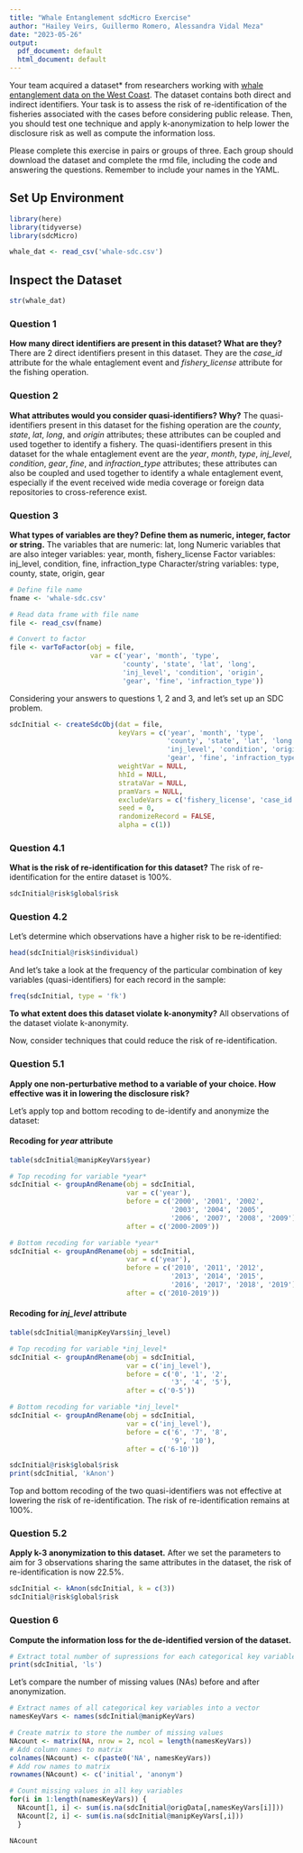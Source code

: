```yaml
---
title: "Whale Entanglement sdcMicro Exercise"
author: "Hailey Veirs, Guillermo Romero, Alessandra Vidal Meza"
date: "2023-05-26"
output:
  pdf_document: default
  html_document: default
---
```


Your team acquired a dataset\* from researchers working with [whale entanglement data on the West Coast](https://drive.google.com/file/d/1MemLmCRFtkyakWJOH_8iosGIMRKfsQVv/view?usp=share_link). The dataset contains both direct and indirect identifiers. Your task is to assess the risk of re-identification of the fisheries associated with the cases before considering public release. Then, you should test one technique and apply k-anonymization to help lower the disclosure risk as well as compute the information loss.

Please complete this exercise in pairs or groups of three. Each group should download the dataset and complete the rmd file, including the code and answering the questions. Remember to include your names in the YAML.

## Set Up Environment
```r
library(here)
library(tidyverse)
library(sdcMicro)
```

```r
whale_dat <- read_csv('whale-sdc.csv')
```

## Inspect the Dataset
```r
str(whale_dat)
```

### Question 1
**How many direct identifiers are present in this dataset? What are they?**
There are 2 direct identifiers present in this dataset. They are the *case_id* attribute for the whale entaglement event and *fishery_license* attribute for the fishing operation.

### Question 2
**What attributes would you consider quasi-identifiers? Why?**
The quasi-identifiers present in this dataset for the fishing operation are the *county*, *state*, *lat*, *long*, and *origin* attributes; these attributes can be coupled and used together to identify a fishery. The quasi-identifiers present in this dataset for the whale entaglement event are the *year*, *month*, *type*, *inj_level*, *condition*, *gear*, *fine*, and *infraction_type* attributes; these attributes can also be coupled and used together to identify a whale entaglement event, especially if the event received wide media coverage or foreign data repositories to cross-reference exist. 

### Question 3
**What types of variables are they? Define them as numeric, integer, factor or string.**
The variables that are numeric: lat, long 
Numeric variables that are also integer variables: year, month, fishery_license
Factor variables: inj_level, condition, fine, infraction_type
Character/string variables: type, county, state, origin, gear

```r
# Define file name
fname <- 'whale-sdc.csv'

# Read data frame with file name
file <- read_csv(fname)

# Convert to factor
file <- varToFactor(obj = file, 
                    var = c('year', 'month', 'type', 
                            'county', 'state', 'lat', 'long',
                            'inj_level', 'condition', 'origin',
                            'gear', 'fine', 'infraction_type'))
```

Considering your answers to questions 1, 2 and 3, and let's set up an SDC problem.
```r
sdcInitial <- createSdcObj(dat = file,
                           keyVars = c('year', 'month', 'type',
                                       'county', 'state', 'lat', 'long',
                                       'inj_level', 'condition', 'origin',
                                       'gear', 'fine', 'infraction_type'),
                           weightVar = NULL,
                           hhId = NULL,
                           strataVar = NULL,
                           pramVars = NULL,
                           excludeVars = c('fishery_license', 'case_id'),
                           seed = 0,
                           randomizeRecord = FALSE,
                           alpha = c(1))
```

### Question 4.1
**What is the risk of re-identification for this dataset?**
The risk of re-identification for the entire dataset is 100%. 
```r
sdcInitial@risk$global$risk
```

### Question 4.2
Let's determine which observations have a higher risk to be re-identified:
```r
head(sdcInitial@risk$individual)
```

And let's take a look at the frequency of the particular combination of key variables (quasi-identifiers) for each record in the sample: 
```r
freq(sdcInitial, type = 'fk')
```

**To what extent does this dataset violate k-anonymity?**
All observations of the dataset violate k-anonymity. 

Now, consider techniques that could reduce the risk of re-identification.

### Question 5.1
**Apply one non-perturbative method to a variable of your choice. How effective was it in lowering the disclosure risk?**

Let's apply top and bottom recoding to de-identify and anonymize the dataset: 

#### Recoding for *year* attribute
```r
table(sdcInitial@manipKeyVars$year)
```

```r
# Top recoding for variable *year*
sdcInitial <- groupAndRename(obj = sdcInitial,
                             var = c('year'),
                             before = c('2000', '2001', '2002', 
                                        '2003', '2004', '2005', 
                                        '2006', '2007', '2008', '2009'),
                             after = c('2000-2009'))

# Bottom recoding for variable *year*
sdcInitial <- groupAndRename(obj = sdcInitial,
                             var = c('year'),
                             before = c('2010', '2011', '2012', 
                                        '2013', '2014', '2015', 
                                        '2016', '2017', '2018', '2019'),
                             after = c('2010-2019'))
```

#### Recoding for *inj_level* attribute
```r
table(sdcInitial@manipKeyVars$inj_level)
```

```r
# Top recoding for variable *inj_level*
sdcInitial <- groupAndRename(obj = sdcInitial,
                             var = c('inj_level'),
                             before = c('0', '1', '2', 
                                        '3', '4', '5'),
                             after = c('0-5'))

# Bottom recoding for variable *inj_level*
sdcInitial <- groupAndRename(obj = sdcInitial,
                             var = c('inj_level'),
                             before = c('6', '7', '8', 
                                        '9', '10'),
                             after = c('6-10'))
```

```r
sdcInitial@risk$global$risk
print(sdcInitial, 'kAnon')
```
Top and bottom recoding of the two quasi-identifiers was not effective at lowering the risk of re-identification. The risk of re-identification remains at 100%.  

### Question 5.2
**Apply k-3 anonymization to this dataset.**
After we set the parameters to aim for 3 observations sharing the same attributes in the dataset, the risk of re-identification is now 22.5%. 
```r
sdcInitial <- kAnon(sdcInitial, k = c(3))
sdcInitial@risk$global$risk
```

### Question 6
**Compute the information loss for the de-identified version of the dataset.**

```r
# Extract total number of supressions for each categorical key variable
print(sdcInitial, 'ls')
```

Let's compare the number of missing values (NAs) before and after anonymization.
```r
# Extract names of all categorical key variables into a vector
namesKeyVars <- names(sdcInitial@manipKeyVars)

# Create matrix to store the number of missing values
NAcount <- matrix(NA, nrow = 2, ncol = length(namesKeyVars))
# Add column names to matrix
colnames(NAcount) <- c(paste0('NA', namesKeyVars))
# Add row names to matrix
rownames(NAcount) <- c('initial', 'anonym')

# Count missing values in all key variables
for(i in 1:length(namesKeyVars)) {
  NAcount[1, i] <- sum(is.na(sdcInitial@origData[,namesKeyVars[i]]))
  NAcount[2, i] <- sum(is.na(sdcInitial@manipKeyVars[,i]))
  }

NAcount
```

